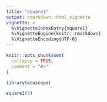 ```yaml
---
title: "square1"
output: rmarkdown::html_vignette
vignette: >
  %\VignetteIndexEntry{square1}
  %\VignetteEngine{knitr::rmarkdown}
  %\VignetteEncoding{UTF-8}
---
```


```r
knitr::opts_chunk$set(
  collapse = TRUE,
  comment = "#>"
)
```

```r
library(ecoscope)

square1(3)
```
